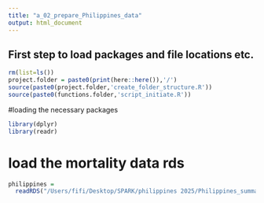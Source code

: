 ```yaml
---
title: "a_02_prepare_Philippines_data"
output: html_document
---
```

## First step to load packages and file locations etc.
```r
rm(list=ls())
project.folder = paste0(print(here::here()),'/')
source(paste0(project.folder,'create_folder_structure.R'))
source(paste0(functions.folder,'script_initiate.R'))
```

#loading the necessary packages
```r
library(dplyr)
library(readr)
```

# load the mortality data rds
```r
philippines = 
  readRDS("/Users/fifi/Desktop/SPARK/philippines 2025/Philippines_summary.rds")
```